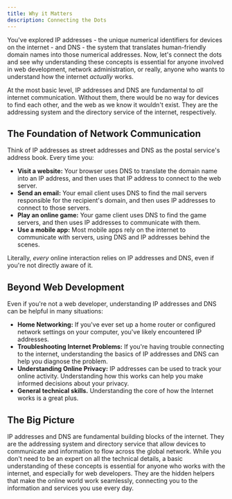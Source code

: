 ```yaml
---
title: Why it Matters
description: Connecting the Dots
---
```


You've explored IP addresses - the unique numerical identifiers for devices on the internet - and DNS - the system that translates human-friendly domain names into those numerical addresses. Now, let's connect the dots and see why understanding these concepts is essential for anyone involved in web development, network administration, or really, anyone who wants to understand how the internet _actually_ works.

At the most basic level, IP addresses and DNS are fundamental to _all_ internet communication. Without them, there would be no way for devices to find each other, and the web as we know it wouldn't exist. They are the addressing system and the directory service of the internet, respectively.

## The Foundation of Network Communication

Think of IP addresses as street addresses and DNS as the postal service's address book. Every time you:

- **Visit a website:** Your browser uses DNS to translate the domain name into an IP address, and then uses that IP address to connect to the web server.
- **Send an email:** Your email client uses DNS to find the mail servers responsible for the recipient's domain, and then uses IP addresses to connect to those servers.
- **Play an online game:** Your game client uses DNS to find the game servers, and then uses IP addresses to communicate with them.
- **Use a mobile app:** Most mobile apps rely on the internet to communicate with servers, using DNS and IP addresses behind the scenes.

Literally, _every_ online interaction relies on IP addresses and DNS, even if you're not directly aware of it.

## Beyond Web Development

Even if you're not a web developer, understanding IP addresses and DNS can be helpful in many situations:

- **Home Networking:** If you've ever set up a home router or configured network settings on your computer, you've likely encountered IP addresses.
- **Troubleshooting Internet Problems:** If you're having trouble connecting to the internet, understanding the basics of IP addresses and DNS can help you diagnose the problem.
- **Understanding Online Privacy:** IP addresses can be used to track your online activity. Understanding how this works can help you make informed decisions about your privacy.
- **General technical skills.** Understanding the core of how the Internet works is a great plus.

## The Big Picture

IP addresses and DNS are fundamental building blocks of the internet.
They are the addressing system and directory service that allow devices to communicate and information to flow across the global network.
While you don't need to be an expert on all the technical details, a basic understanding of these concepts is essential for anyone who works with the internet, and especially for web developers.
They are the hidden helpers that make the online world work seamlessly, connecting you to the information and services you use every day.
